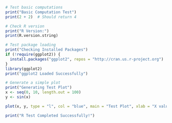 

```r
# Test basic computations
print("Basic Computation Test")
print(2 + 2)  # Should return 4

# Check R version
print("R Version:")
print(R.version.string)

# Test package loading
print("Checking Installed Packages")
if (!require(ggplot2)) {
  install.packages("ggplot2", repos = "http://cran.us.r-project.org")
}
library(ggplot2)
print("ggplot2 Loaded Successfully")

# Generate a simple plot
print("Generating Test Plot")
x <- seq(0, 10, length.out = 100)
y <- sin(x)

plot(x, y, type = "l", col = "blue", main = "Test Plot", xlab = "X values", ylab = "sin(X)")

print("R Test Completed Successfully!")

```